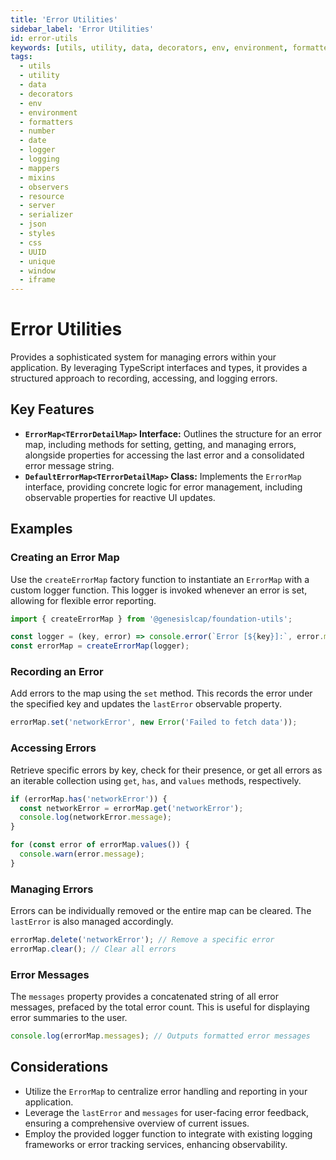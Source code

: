 ```yaml
---
title: 'Error Utilities'
sidebar_label: 'Error Utilities'
id: error-utils
keywords: [utils, utility, data, decorators, env, environment, formatters, number, date, logger, logging, mappers, mixins, observers, resource, server, serializer, json, styles, css, UUID, unique, window, iframe]
tags:
  - utils
  - utility
  - data
  - decorators
  - env
  - environment
  - formatters
  - number
  - date
  - logger
  - logging
  - mappers
  - mixins
  - observers
  - resource
  - server
  - serializer
  - json
  - styles
  - css
  - UUID
  - unique
  - window
  - iframe
---
```


# Error Utilities

Provides a sophisticated system for managing errors within your application. By leveraging TypeScript interfaces and types, it provides a structured approach to recording, accessing, and logging errors.

## Key Features

- **`ErrorMap<TErrorDetailMap>` Interface:** Outlines the structure for an error map, including methods for setting, getting, and managing errors, alongside properties for accessing the last error and a consolidated error message string.
- **`DefaultErrorMap<TErrorDetailMap>` Class:** Implements the `ErrorMap` interface, providing concrete logic for error management, including observable properties for reactive UI updates.

## Examples

### Creating an Error Map

Use the `createErrorMap` factory function to instantiate an `ErrorMap` with a custom logger function. This logger is invoked whenever an error is set, allowing for flexible error reporting.

```typescript
import { createErrorMap } from '@genesislcap/foundation-utils';

const logger = (key, error) => console.error(`Error [${key}]:`, error.message);
const errorMap = createErrorMap(logger);
```

### Recording an Error

Add errors to the map using the `set` method. This records the error under the specified key and updates the `lastError` observable property.

```typescript
errorMap.set('networkError', new Error('Failed to fetch data'));
```

### Accessing Errors

Retrieve specific errors by key, check for their presence, or get all errors as an iterable collection using `get`, `has`, and `values` methods, respectively.

```typescript
if (errorMap.has('networkError')) {
  const networkError = errorMap.get('networkError');
  console.log(networkError.message);
}

for (const error of errorMap.values()) {
  console.warn(error.message);
}
```

### Managing Errors

Errors can be individually removed or the entire map can be cleared. The `lastError` is also managed accordingly.

```typescript
errorMap.delete('networkError'); // Remove a specific error
errorMap.clear(); // Clear all errors
```

### Error Messages

The `messages` property provides a concatenated string of all error messages, prefaced by the total error count. This is useful for displaying error summaries to the user.

```typescript
console.log(errorMap.messages); // Outputs formatted error messages
```

## Considerations

- Utilize the `ErrorMap` to centralize error handling and reporting in your application.
- Leverage the `lastError` and `messages` for user-facing error feedback, ensuring a comprehensive overview of current issues.
- Employ the provided logger function to integrate with existing logging frameworks or error tracking services, enhancing observability.
